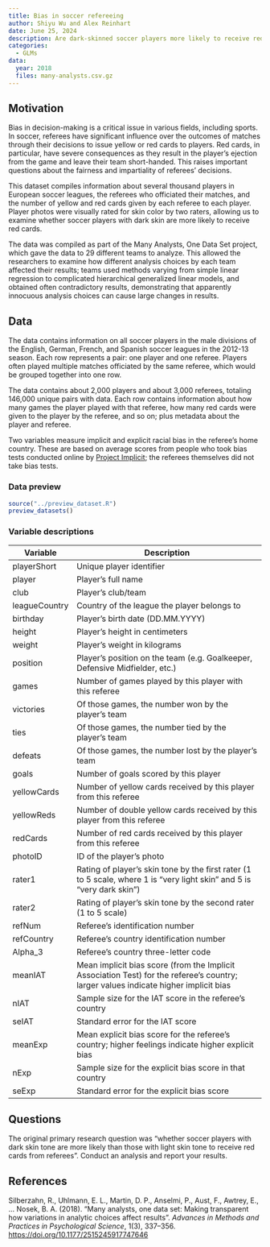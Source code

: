 ```yaml
---
title: Bias in soccer refereeing
author: Shiyu Wu and Alex Reinhart
date: June 25, 2024
description: Are dark-skinned soccer players more likely to receive red cards than those with light skin? Use observational data on several thousand players and referees to examine the association. This data was used in the Many Analysts, One Data Set project exploring how different analysis teams produce different statistical results.
categories:
  - GLMs
data:
  year: 2018
  files: many-analysts.csv.gz
---
```


## Motivation

Bias in decision-making is a critical issue in various fields, including sports.
In soccer, referees have significant influence over the outcomes of matches
through their decisions to issue yellow or red cards to players. Red cards, in
particular, have severe consequences as they result in the player’s ejection
from the game and leave their team short-handed. This raises important questions
about the fairness and impartiality of referees’ decisions.

This dataset compiles information about several thousand players in European
soccer leagues, the referees who officiated their matches, and the number of
yellow and red cards given by each referee to each player. Player photos were
visually rated for skin color by two raters, allowing us to examine whether
soccer players with dark skin are more likely to receive red cards.

The data was compiled as part of the Many Analysts, One Data Set project, which
gave the data to 29 different teams to analyze. This allowed the researchers to
examine how different analysis choices by each team affected their results;
teams used methods varying from simple linear regression to complicated
hierarchical generalized linear models, and obtained often contradictory
results, demonstrating that apparently innocuous analysis choices can cause
large changes in results.

## Data

The data contains information on all soccer players in the male divisions of the
English, German, French, and Spanish soccer leagues in the 2012-13 season. Each
row represents a pair: one player and one referee. Players often played multiple
matches officiated by the same referee, which would be grouped together into one row.

The data contains about 2,000 players and about 3,000 referees, totaling 146,000
unique pairs with data. Each row contains information about how many games the
player played with that referee, how many red cards were given to the player by
the referee, and so on; plus metadata about the player and referee.

Two variables measure implicit and explicit racial bias in the referee's home
country. These are based on average scores from people who took bias tests
conducted online by [Project
Implicit](https://implicit.harvard.edu/implicit/index.jsp); the referees
themselves did not take bias tests.

### Data preview

```r
source("../preview_dataset.R")
preview_datasets()
```

### Variable descriptions

| Variable | Description |
|----|-------------|
| playerShort      | Unique player identifier |
| player           | Player's full name |
| club             | Player's club/team |
| leagueCountry    | Country of the league the player belongs to |
| birthday         | Player's birth date (DD.MM.YYYY) |
| height           | Player's height in centimeters |
| weight           | Player's weight in kilograms |
| position         | Player's position on the team (e.g. Goalkeeper, Defensive Midfielder, etc.) |
| games            | Number of games played by this player with this referee |
| victories        | Of those games, the number won by the player's team |
| ties             | Of those games, the number tied by the player's team |
| defeats          | Of those games, the number lost by the player's team |
| goals            | Number of goals scored by this player |
| yellowCards      | Number of yellow cards received by this player from this referee |
| yellowReds       | Number of double yellow cards received by this player from this referee |
| redCards         | Number of red cards received by this player from this referee |
| photoID          | ID of the player's photo |
| rater1           | Rating of player's skin tone by the first rater (1 to 5 scale, where 1 is "very light skin" and 5 is "very dark skin") |
| rater2           | Rating of player's skin tone by the second rater (1 to 5 scale) |
| refNum           | Referee's identification number |
| refCountry       | Referee's country identification number |
| Alpha_3          | Referee's country three-letter code |
| meanIAT          | Mean implicit bias score (from the Implicit Association Test) for the referee's country; larger values indicate higher implicit bias |
| nIAT             | Sample size for the IAT score in the referee's country |
| seIAT            | Standard error for the IAT score |
| meanExp          | Mean explicit bias score for the referee's country; higher feelings indicate higher explicit bias |
| nExp             | Sample size for the explicit bias score in that country |
| seExp            | Standard error for the explicit bias score |

## Questions

The original primary research question was "whether soccer players with dark
skin tone are more likely than those with light skin tone to receive red
cards from referees". Conduct an analysis and report your results.

## References

Silberzahn, R., Uhlmann, E. L., Martin, D. P., Anselmi, P., Aust, F., Awtrey,
E., ... Nosek, B. A. (2018). “Many analysts, one data set: Making transparent
how variations in analytic choices affect results”. *Advances in Methods and
Practices in Psychological Science*, 1(3), 337–356.
<https://doi.org/10.1177/2515245917747646>
